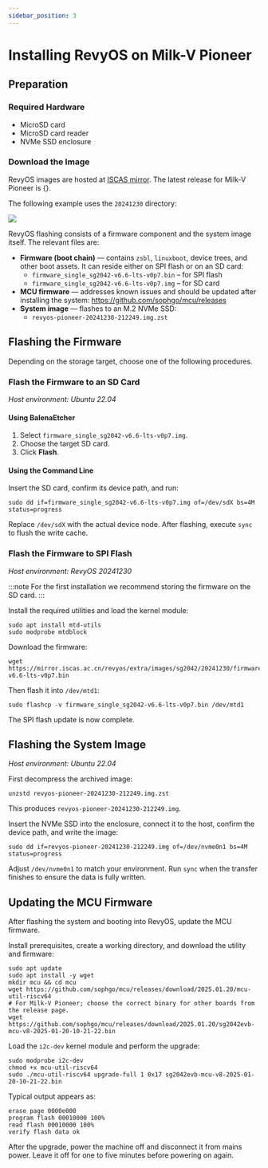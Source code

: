 ```yaml
---
sidebar_position: 3
---
```



# Installing RevyOS on Milk-V Pioneer

## Preparation

### Required Hardware

- MicroSD card
- MicroSD card reader
- NVMe SSD enclosure

### Download the Image

RevyOS images are hosted at [ISCAS mirror](https://mirror.iscas.ac.cn/revyos/extra/images/sg2042/).
The latest release for Milk-V Pioneer is {<DownloadLink device="Milk-V Pioneer" />}.

The following example uses the `20241230` directory:

![](/img/image-for-flash/pioneer-image-dir.png)

RevyOS flashing consists of a firmware component and the system image itself. The relevant files are:

- **Firmware (boot chain)** — contains `zsbl`, `linuxboot`, device trees, and other boot assets. It can reside either on SPI flash or on an SD card:
  - `firmware_single_sg2042-v6.6-lts-v0p7.bin` – for SPI flash
  - `firmware_single_sg2042-v6.6-lts-v0p7.img` – for SD card
- **MCU firmware** — addresses known issues and should be updated after installing the system: <https://github.com/sophgo/mcu/releases>
- **System image** — flashes to an M.2 NVMe SSD:
  - `revyos-pioneer-20241230-212249.img.zst`

## Flashing the Firmware

Depending on the storage target, choose one of the following procedures.

### Flash the Firmware to an SD Card

*Host environment: Ubuntu 22.04*

#### Using BalenaEtcher

1. Select `firmware_single_sg2042-v6.6-lts-v0p7.img`.
2. Choose the target SD card.
3. Click **Flash**.

#### Using the Command Line

Insert the SD card, confirm its device path, and run:

```shell
sudo dd if=firmware_single_sg2042-v6.6-lts-v0p7.img of=/dev/sdX bs=4M status=progress
```

Replace `/dev/sdX` with the actual device node. After flashing, execute `sync` to flush the write cache.

### Flash the Firmware to SPI Flash

*Host environment: RevyOS 20241230*

:::note
For the first installation we recommend storing the firmware on the SD card.
:::

Install the required utilities and load the kernel module:

```shell
sudo apt install mtd-utils
sudo modprobe mtdblock
```

Download the firmware:

```shell
wget https://mirror.iscas.ac.cn/revyos/extra/images/sg2042/20241230/firmware_single_sg2042-v6.6-lts-v0p7.bin
```

Then flash it into `/dev/mtd1`:

```shell
sudo flashcp -v firmware_single_sg2042-v6.6-lts-v0p7.bin /dev/mtd1
```

The SPI flash update is now complete.

## Flashing the System Image

*Host environment: Ubuntu 22.04*

First decompress the archived image:

```shell
unzstd revyos-pioneer-20241230-212249.img.zst
```

This produces `revyos-pioneer-20241230-212249.img`.

Insert the NVMe SSD into the enclosure, connect it to the host, confirm the device path, and write the image:

```shell
sudo dd if=revyos-pioneer-20241230-212249.img of=/dev/nvme0n1 bs=4M status=progress
```

Adjust `/dev/nvme0n1` to match your environment. Run `sync` when the transfer finishes to ensure the data is fully written.

## Updating the MCU Firmware

After flashing the system and booting into RevyOS, update the MCU firmware.

Install prerequisites, create a working directory, and download the utility and firmware:

```shell
sudo apt update
sudo apt install -y wget
mkdir mcu && cd mcu
wget https://github.com/sophgo/mcu/releases/download/2025.01.20/mcu-util-riscv64
# For Milk-V Pioneer; choose the correct binary for other boards from the release page.
wget https://github.com/sophgo/mcu/releases/download/2025.01.20/sg2042evb-mcu-v8-2025-01-20-10-21-22.bin
```

Load the `i2c-dev` kernel module and perform the upgrade:

```shell
sudo modprobe i2c-dev
chmod +x mcu-util-riscv64
sudo ./mcu-util-riscv64 upgrade-full 1 0x17 sg2042evb-mcu-v8-2025-01-20-10-21-22.bin
```

Typical output appears as:

```log
erase page 0000e000
program flash 00010000 100%
read flash 00010000 100%
verify flash data ok
```

After the upgrade, power the machine off and disconnect it from mains power. Leave it off for one to five minutes before powering on again.
